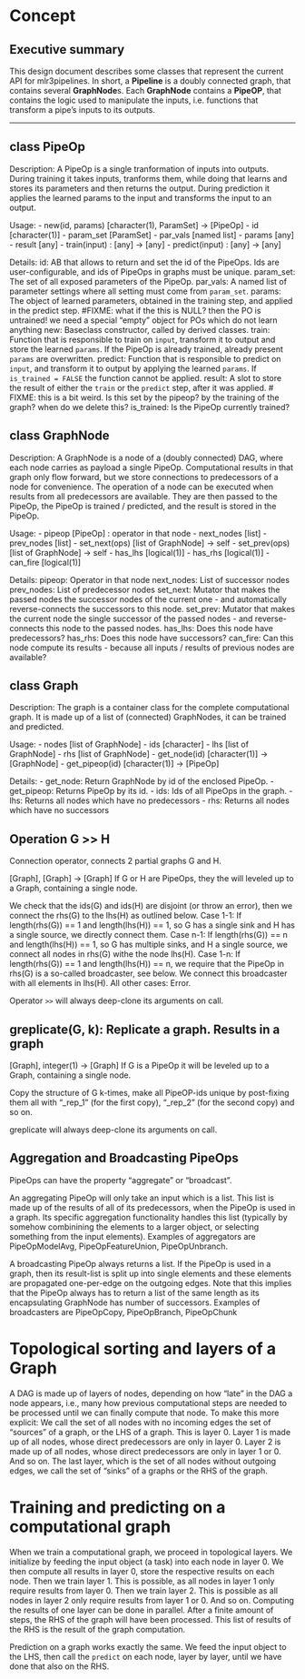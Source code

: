 # Concept

## Executive summary

This design document describes some classes that represent the current API for mlr3pipelines.
In short, a **Pipeline** is a doubly connected graph, that contains several **GraphNode**s.
Each **GraphNode** contains a **PipeOP**, that contains the logic used to manipulate the inputs, i.e.
functions that transform a pipe's inputs to its outputs.

------------------------------------------------------------------------------------------
## class PipeOp

Description:
A PipeOp is a single tranformation of inputs into outputs.
During training it takes inputs, tranforms them, while doing that learns and stores its
parameters and then returns the output.
During prediction it applies the learned params to the input and transforms the input to an output.

Usage:
- new(id, params) [character(1), ParamSet] -> [PipeOp]
- id  [character(1)]
- param_set [ParamSet]
- par_vals [named list]
- params [any]
- result [any]
- train(input) : [any] -> [any]
- predict(input) : [any] -> [any]

Details:
  id: AB that allows to return and set the id of the PipeOps. Ids are user-configurable, and ids of PipeOps in graphs must be unique.
  param_set: The set of all exposed parameters of the PipeOp.
  par_vals: A named list of parameter settings where all setting must come from `param_set`.
  params: The object of learned parameters, obtained in the training step, and applied in the
    predict step. #FIXME: what if the this is NULL? then the PO is untrained! we need a special "empty" object for POs which do not learn anything
  new: Baseclass constructor, called by derived classes.
  train: Function that is responsible to train on `input`, transform it to output and store the learned `params`.
    If the PipeOp is already trained, already present `params` are overwritten.
  predict: Function that is responsible to predict on `input`, and transform it to output by applying the learned `params`.
    If `is_trained = FALSE` the function cannot be applied.
  result: A slot to store the result of either the `train` or the `predict` step, after it was
    applied.
  # FIXME: this is a bit weird. Is this set by the pipeop? by the training of the graph? when do we delete this?
  is_trained: Is the PipeOp currently trained?



## class GraphNode

Description:
A GraphNode is a node of a (doubly connected) DAG, where each node carries as payload a single PipeOp.
Computational results in that graph only flow forward, but we store connections to predecessors of a node for
convenience.
The operation of a node can be executed when results from all predecessors are available.
They are then passed to the PipeOp, the PipeOp is trained / predicted, and the result is stored in the PipeOp.

Usage:
- pipeop  [PipeOp]      : operator in that node
- next_nodes [list]
- prev_nodes  [list]
- set_next(ops)  [list of GraphNode] -> self
- set_prev(ops) [list of GraphNode] -> self
- has_lhs [logical(1)]
- has_rhs [logical(1)]
- can_fire [logical(1)]

Details:
pipeop: Operator in that node
next_nodes: List of successor nodes
prev_nodes: List of predecessor nodes
set_next: Mutator that makes the passed nodes the successor nodes of the current one - and automatically reverse-connects the successors to this node.
set_prev: Mutator that makes the current node the single successor of the passed nodes - and reverse-connects this node to the passed nodes.
has_lhs: Does this node have predecessors?
has_rhs: Does this node have successors?
can_fire: Can this node compute its results - because all inputs / results of previous nodes are available?

## class Graph

Description:
The graph is a container class for the complete computational graph. It is made up of a list of
(connected) GraphNodes, it can be trained and predicted.

Usage:
- nodes [list of GraphNode]
- ids [character]
- lhs [list of GraphNode]
- rhs [list of GraphNode]
- get_node(id) [character(1)] -> [GraphNode]
- get_pipeop(id) [character(1)] -> [PipeOp]

Details:
- get_node: Return GraphNode by id of the enclosed PipeOp.
- get_pipeop: Returns PipeOp by its id.
- ids: Ids of all PipeOps in the graph.
- lhs: Returns all nodes which have no predecessors
- rhs: Returns all nodes which have no successors


## Operation G >> H

Connection operator, connects 2 partial graphs G and H.

[Graph], [Graph] -> [Graph]
If G or H are PipeOps, they the will leveled up to a Graph, containing a single node.

We check that the ids(G) and ids(H) are disjoint (or throw an error), then
we connect the rhs(G) to the lhs(H) as outlined below.
Case 1-1: If length(rhs(G)) == 1 and length(lhs(H)) == 1, so G has a single sink and H has a single source, we directly connect them.
Case n-1: If length(rhs(G)) == n and length(lhs(H)) == 1, so G has multiple sinks, and H a single source, we connect all nodes in rhs(G) withe the node lhs(H).
Case 1-n: If length(rhs(G)) == 1 and length(lhs(H)) == n, we require that the PipeOp in rhs(G) is a so-called broadcaster, see below. We connect
this broadcaster with all elements in lhs(H).
All other cases: Error.

Operator `>>` will always deep-clone its arguments on call.

## greplicate(G, k): Replicate a graph. Results in a graph
[Graph], integer(1) -> [Graph]
If G is a PipeOp it will be leveled up to a Graph, containing a single node.

Copy the structure of G k-times, make all PipeOP-ids unique by post-fixing them all with
"_rep_1" (for the first copy), "_rep_2" (for the second copy) and so on.

greplicate will always deep-clone its arguments on call.

## Aggregation and Broadcasting PipeOps
PipeOps can have the property "aggregate" or "broadcast".

An aggregating PipeOp will only take an input which is a list. This list is made up of the results
of all of its predecessors, when the PipeOp is used in a graph.
Its specific aggregation functionality handles this list (typically
by somehow combinining the elements to a larger object, or selecting something from the input elements).
Examples of aggregators are PipeOpModelAvg, PipeOpFeatureUnion, PipeOpUnbranch.

A broadcasting PipeOp always returns a list. If the PipeOp is used in a graph,
then its result-list is split up into single elements and these elements are propagated one-per-edge
on the outgoing edges. Note that this implies that the PipeOp always has to return a list of the same
length as its encapsulating GraphNode has number of successors.
Examples of broadcasters are PipeOpCopy, PipeOpBranch, PipeOpChunk

# Topological sorting and layers of a Graph
A DAG is made up of layers of nodes, depending on how "late" in the DAG a node appears, i.e., many how previous
computational steps are needed to be processed until we can finally compute that node. To make this more
explicit: We call the set of all nodes with no incoming edges the set of "sources" of a graph, or the
LHS of a graph. This is layer 0.
Layer 1 is made up of all nodes, whose direct predecessors are only in layer 0.
Layer 2 is made up of all nodes, whose direct predecessors are only in layer 1 or 0.
And so on.
The last layer, which is the set of all nodes without outgoing edges, we call the set of
"sinks" of a graphs or the RHS of the graph.


# Training and predicting on a computational graph
When we train a computational graph, we proceed in topological layers. We initialize by
feeding the input object (a task) into each node in layer 0. We then compute all results
in layer 0, store the respective results on each node. Then we train layer 1. This is possible,
as all nodes in layer 1 only require results from layer 0. Then we train layer 2. This is possible
as all nodes in layer 2 only require results from layer 1 or 0. And so on.
Computing the results of one layer can be done in parallel.
After a finite amount of steps, the RHS of the graph will have been processed. This list
of results of the RHS is the result of the graph computation.

Prediction on a graph works exactly the same. We feed the input object to the LHS, then call the
`predict` on each node, layer by layer, until we have done that also on the RHS.







